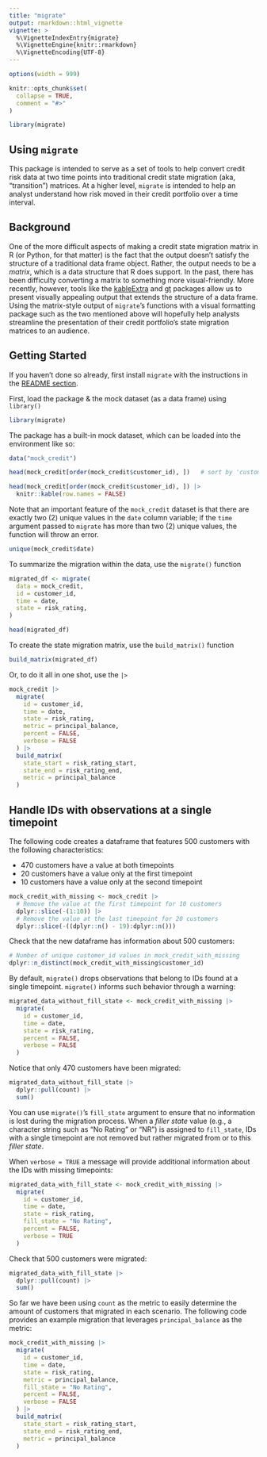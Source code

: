 ```yaml
---
title: "migrate"
output: rmarkdown::html_vignette
vignette: >
  %\VignetteIndexEntry{migrate}
  %\VignetteEngine{knitr::rmarkdown}
  %\VignetteEncoding{UTF-8}
---
```


```r
options(width = 999)

knitr::opts_chunk$set(
  collapse = TRUE,
  comment = "#>"
)

library(migrate)
```

## Using `migrate`

This package is intended to serve as a set of tools to help convert credit risk data at two time points into traditional credit state migration (aka, "transition") matrices. At a higher level, `migrate` is intended to help an analyst understand how risk moved in their credit portfolio over a time interval.

## Background

One of the more difficult aspects of making a credit state migration matrix in R (or Python, for that matter) is the fact that the output doesn't satisfy the structure of a traditional data frame object. Rather, the output needs to be a *matrix*, which is a data structure that R does support. In the past, there has been difficulty converting a matrix to something more visual-friendly. More recently, however, tools like the [kableExtra](https://cran.r-project.org/package=kableExtra) and [gt](https://cran.r-project.org/package=gt) packages allow us to present visually appealing output that extends the structure of a data frame. Using the matrix-style output of `migrate`'s functions with a visual formatting package such as the two mentioned above will hopefully help analysts streamline the presentation of their credit portfolio's state migration matrices to an audience.

## Getting Started

If you haven't done so already, first install `migrate` with the instructions in the [README section](https://github.com/mthomas-ketchbrook/migrate#Installation).

First, load the package & the mock dataset (as a data frame) using `library()`

```r
library(migrate)
```

The package has a built-in mock dataset, which can be loaded into the environment like so:

```r
data("mock_credit")

head(mock_credit[order(mock_credit$customer_id), ])   # sort by 'customer_id'
```

```r
head(mock_credit[order(mock_credit$customer_id), ]) |>
  knitr::kable(row.names = FALSE)
```

Note that an important feature of the `mock_credit` dataset is that there are exactly two (2) unique values in the `date` column variable; if the `time` argument passed to `migrate` has more than two (2) unique values, the function will throw an error.

```r
unique(mock_credit$date)
```

To summarize the migration within the data, use the `migrate()` function

```r
migrated_df <- migrate(
  data = mock_credit, 
  id = customer_id, 
  time = date, 
  state = risk_rating, 
)

head(migrated_df)
```

To create the state migration matrix, use the `build_matrix()` function
```r
build_matrix(migrated_df)
```

Or, to do it all in one shot, use the `|>`
```r
mock_credit |>
  migrate(
    id = customer_id, 
    time = date, 
    state = risk_rating, 
    metric = principal_balance, 
    percent = FALSE, 
    verbose = FALSE
  ) |>
  build_matrix(
    state_start = risk_rating_start, 
    state_end = risk_rating_end, 
    metric = principal_balance
  )
```

## Handle IDs with observations at a single timepoint

The following code creates a dataframe that features 500 customers with the following characteristics:

- 470 customers have a value at both timepoints
- 20 customers have a value only at the first timepoint
- 10 customers have a value only at the second timepoint

```r
mock_credit_with_missing <- mock_credit |> 
  # Remove the value at the first timepoint for 10 customers
  dplyr::slice(-(1:10)) |>
  # Remove the value at the last timepoint for 20 customers
  dplyr::slice(-((dplyr::n() - 19):dplyr::n()))
```

Check that the new dataframe has information about 500 customers:

```r
# Number of unique customer_id values in mock_credit_with_missing
dplyr::n_distinct(mock_credit_with_missing$customer_id)
```

By default, `migrate()` drops observations that belong to IDs found at a single timepoint. `migrate()` informs such behavior through a warning:

```r
migrated_data_without_fill_state <- mock_credit_with_missing |>
  migrate(
    id = customer_id, 
    time = date, 
    state = risk_rating, 
    percent = FALSE, 
    verbose = FALSE
  )
```

Notice that only 470 customers have been migrated:

```r
migrated_data_without_fill_state |> 
  dplyr::pull(count) |> 
  sum()
```

You can use `migrate()`'s `fill_state` argument to ensure that no information is lost during the migration process. When a *filler state* value (e.g., a character string such as "No Rating" or "NR") is assigned to `fill_state`, IDs with a single timepoint are not removed but rather migrated from or to this *filler state*.

When `verbose = TRUE` a message will provide additional information about the IDs with missing timepoints:

```r
migrated_data_with_fill_state <- mock_credit_with_missing |>
  migrate(
    id = customer_id, 
    time = date, 
    state = risk_rating,
    fill_state = "No Rating",
    percent = FALSE, 
    verbose = TRUE
  )
```

Check that 500 customers were migrated:

```r
migrated_data_with_fill_state |> 
  dplyr::pull(count) |> 
  sum()
```

So far we have been using `count` as the metric to easily determine the amount of customers that migrated in each scenario. The following code provides an example migration that leverages `principal_balance` as the metric:

```r
mock_credit_with_missing |>
  migrate(
    id = customer_id, 
    time = date, 
    state = risk_rating, 
    metric = principal_balance, 
    fill_state = "No Rating",
    percent = FALSE, 
    verbose = FALSE
  ) |>
  build_matrix(
    state_start = risk_rating_start, 
    state_end = risk_rating_end, 
    metric = principal_balance
  )
```
